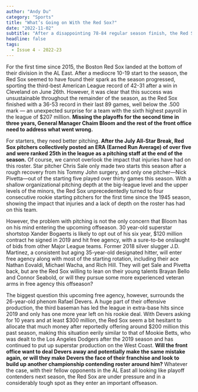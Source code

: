 ```yaml
---
author: "Andy Du"
category: "Sports"
title: "What’s Going on With the Red Sox?"
date: "2022-11-02"
subtitle: "After a disappointing 78-84 regular season finish, the Red Sox enter a crucial offseason with many question marks surrounding the team."
headline: false
tags:
  - Issue 4 - 2022-23
---
```


For the first time since 2015, the Boston Red Sox landed at the bottom of their division in the AL East. After a mediocre 10-19 start to the season, the Red Sox seemed to have found their spark as the season progressed, sporting the third-best American League record of 42-31 after a win in Cleveland on June 26th. However, it was clear that this success was unsustainable throughout the remainder of the season, as the Red Sox finished with a 36-53 record in their last 89 games, well below the .500 mark — an unexpected surprise for a team with the sixth highest payroll in the league of $207 million. **Missing the playoffs for the second time in three years, General Manager Chaim Bloom and the rest of the front office need to address what went wrong.**

For starters, they need better pitching. **After the July All-Star Break, Red Sox pitchers collectively posted an ERA (Earned Run Average) of over five and were ranked 25th in the league as a pitching staff at the end of the season.** Of course, we cannot overlook the impact that injuries have had on this roster. Star pitcher Chris Sale only made two starts this season after a rough recovery from his Tommy John surgery, and only one pitcher—Nick Pivetta—out of the starting five played over thirty games this season. With a shallow organizational pitching depth at the big-league level and the upper levels of the minors, the Red Sox unprecedentedly turned to four consecutive rookie starting pitchers for the first time since the 1945 season, showing the impact that injuries and a lack of depth on the roster has had on this team.

However, the problem with pitching is not the only concern that Bloom has on his mind entering the upcoming offseason. 30 year-old superstar shortstop Xander Bogaerts is likely to opt out of his six year, $120 million contract he signed in 2019 and hit free agency, with a sure-to-be onslaught of bids from other Major League teams. Former 2018 silver slugger J.D. Martinez, a consistent but aging 35-year-old designated hitter, will enter free agency along with most of the starting rotation, including their ace Nathan Eovaldi, Michael Wacha, and Rich Hill. They will get Sale and Pivetta back, but are the Red Sox willing to lean on their young talents Brayan Bello and Connor Seabold, or will they pursue some more experienced veteran arms in free agency this offseason?

The biggest question this upcoming free agency, however, surrounds the 26-year-old phenom Rafael Devers. A huge part of their offensive production, the third baseman has led the league in extra-base hits since 2019 and only has one more year left on his rookie deal. With Devers asking for 10 years and at least $300 million, the Red Sox seem a bit hesitant to allocate that much money after reportedly offering around $200 million this past season, making this situation eerily similar to that of Mookie Betts, who was dealt to the Los Angeles Dodgers after the 2019 season and has continued to put up superstar production on the West Coast. **Will the front office want to deal Devers away and potentially make the same mistake again, or will they make Devers the face of their franchise and look to build up another championship contending roster around him?** Whatever the case, with their fellow opponents in the AL East all looking like playoff contenders next season, the Red Sox are under pressure and in a considerably tough spot as they enter an important offseason.
